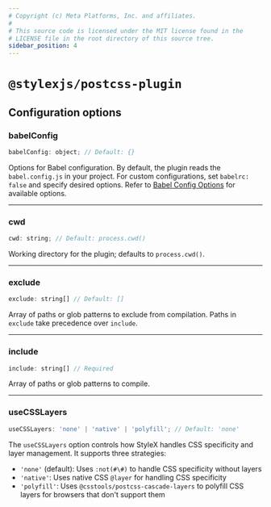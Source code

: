 ```yaml
---
# Copyright (c) Meta Platforms, Inc. and affiliates.
#
# This source code is licensed under the MIT license found in the
# LICENSE file in the root directory of this source tree.
sidebar_position: 4
---
```


# `@stylexjs/postcss-plugin`

## Configuration options

### babelConfig

```js
babelConfig: object; // Default: {}
```

Options for Babel configuration. By default, the plugin reads the `babel.config.js` in your project. For custom configurations, set `babelrc: false`
and specify desired options. Refer to [Babel Config Options](https://babeljs.io/docs/options) for available options.

---

### cwd

```js
cwd: string; // Default: process.cwd()
```

Working directory for the plugin; defaults to `process.cwd()`.

---

### exclude

```js
exclude: string[] // Default: []
```

Array of paths or glob patterns to exclude from compilation. Paths in `exclude` take precedence over `include`.

---

### include

```js
include: string[] // Required
```

Array of paths or glob patterns to compile.

---

### useCSSLayers

```js
useCSSLayers: 'none' | 'native' | 'polyfill'; // Default: 'none'
```

The `useCSSLayers` option controls how StyleX handles CSS specificity and layer
management. It supports three strategies:

- `'none'` (default): Uses `:not(#\#)` to handle CSS specificity without layers
- `'native'`: Uses native CSS `@layer` for handling CSS specificity
- `'polyfill'`: Uses `@csstools/postcss-cascade-layers` to polyfill CSS layers
  for browsers that don't support them
